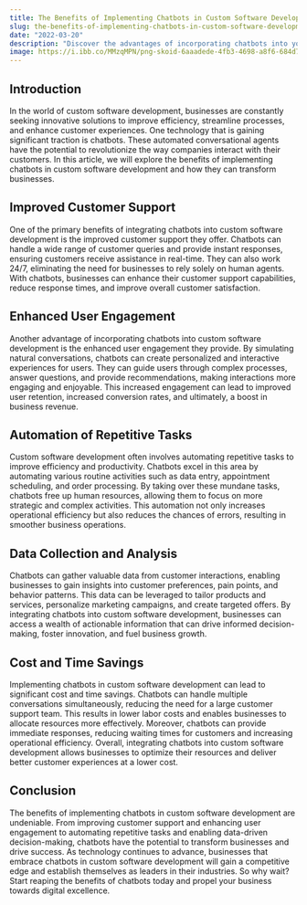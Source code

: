 ```yaml
---
title: The Benefits of Implementing Chatbots in Custom Software Development
slug: the-benefits-of-implementing-chatbots-in-custom-software-development
date: "2022-03-20"
description: "Discover the advantages of incorporating chatbots into your custom software development projects and improve customer experiences."
image: https://i.ibb.co/MMzqMPN/png-skoid-6aaadede-4fb3-4698-a8f6-684d7786b067-sktid-a48cca56-e6da-484e-a814-9c849652bcb3-skt-2023-0.png
---
```


## Introduction
In the world of custom software development, businesses are constantly seeking innovative solutions to improve efficiency, streamline processes, and enhance customer experiences. One technology that is gaining significant traction is chatbots. These automated conversational agents have the potential to revolutionize the way companies interact with their customers. In this article, we will explore the benefits of implementing chatbots in custom software development and how they can transform businesses.

## Improved Customer Support
One of the primary benefits of integrating chatbots into custom software development is the improved customer support they offer. Chatbots can handle a wide range of customer queries and provide instant responses, ensuring customers receive assistance in real-time. They can also work 24/7, eliminating the need for businesses to rely solely on human agents. With chatbots, businesses can enhance their customer support capabilities, reduce response times, and improve overall customer satisfaction.

## Enhanced User Engagement
Another advantage of incorporating chatbots into custom software development is the enhanced user engagement they provide. By simulating natural conversations, chatbots can create personalized and interactive experiences for users. They can guide users through complex processes, answer questions, and provide recommendations, making interactions more engaging and enjoyable. This increased engagement can lead to improved user retention, increased conversion rates, and ultimately, a boost in business revenue.

## Automation of Repetitive Tasks
Custom software development often involves automating repetitive tasks to improve efficiency and productivity. Chatbots excel in this area by automating various routine activities such as data entry, appointment scheduling, and order processing. By taking over these mundane tasks, chatbots free up human resources, allowing them to focus on more strategic and complex activities. This automation not only increases operational efficiency but also reduces the chances of errors, resulting in smoother business operations.

## Data Collection and Analysis
Chatbots can gather valuable data from customer interactions, enabling businesses to gain insights into customer preferences, pain points, and behavior patterns. This data can be leveraged to tailor products and services, personalize marketing campaigns, and create targeted offers. By integrating chatbots into custom software development, businesses can access a wealth of actionable information that can drive informed decision-making, foster innovation, and fuel business growth.

## Cost and Time Savings
Implementing chatbots in custom software development can lead to significant cost and time savings. Chatbots can handle multiple conversations simultaneously, reducing the need for a large customer support team. This results in lower labor costs and enables businesses to allocate resources more effectively. Moreover, chatbots can provide immediate responses, reducing waiting times for customers and increasing operational efficiency. Overall, integrating chatbots into custom software development allows businesses to optimize their resources and deliver better customer experiences at a lower cost.

## Conclusion
The benefits of implementing chatbots in custom software development are undeniable. From improving customer support and enhancing user engagement to automating repetitive tasks and enabling data-driven decision-making, chatbots have the potential to transform businesses and drive success. As technology continues to advance, businesses that embrace chatbots in custom software development will gain a competitive edge and establish themselves as leaders in their industries. So why wait? Start reaping the benefits of chatbots today and propel your business towards digital excellence.